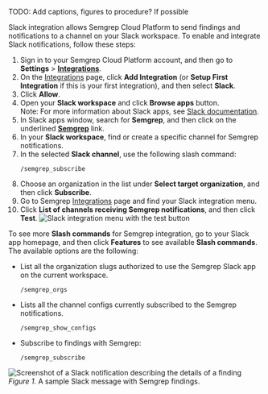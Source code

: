 TODO: Add captions, figures to procedure? If possible

Slack integration allows Semgrep Cloud Platform to send findings and notifications to a channel on your Slack workspace.
To enable and integrate Slack notifications, follow these steps:

1. Sign in to your Semgrep Cloud Platform account, and then go to **Settings** > **[Integrations](https://semgrep.dev/orgs/-/settings/integrations)**.
1. On the [Integrations](https://semgrep.dev/orgs/-/settings/integrations) page, click **Add Integration** (or **Setup First Integration** if this is your first integration), and then select **Slack**.
1. Click **Allow**.
1. Open your **Slack workspace** and click <i class="fa-regular fa-plus"></i> **Browse apps** button.<br />
    Note: For more information about Slack apps, see [Slack documentation](https://slack.com/help/articles/360001537467-Guide-to-apps-in-Slack).
1. In Slack apps window, search for **Semgrep**, and then click on the underlined **<u>Semgrep</u>** link.
1. In your **Slack workspace**, find or create a specific channel for Semgrep notifications.
1. In the selected **Slack channel**, use the following slash command:
    ```
    /semgrep_subscribe
    ```
1. Choose an organization in the list under **Select target organization**, and then click **Subscribe**.
1. Go to Semgrep [Integrations](https://semgrep.dev/orgs/-/settings/integrations) page and find your Slack integration menu.
1. Click **List of channels receiving Semgrep notifications**, and then click **Test**.
    ![Slack integration menu with the **test** button](/img/integrate-slack-test.png)

To see more **Slash commands** for Semgrep integration, go to your Slack app homepage, and then click **Features** to see available **Slash commands**. The available options are the following:

* List all the organization slugs authorized to use the Semgrep Slack app on the current workspace.
    ```
    /semgrep_orgs
    ```

* Lists all the channel configs currently subscribed to the Semgrep notifications.
    ```
    /semgrep_show_configs
    ```

* Subscribe to findings with Semgrep:
    ```
    /semgrep_subscribe
    ```

![Screenshot of a Slack notification describing the details of a finding](/img/slack-notification.png#bordered)
*Figure 1.* A sample Slack message with Semgrep findings.

<!-- This module is imported into notifications.md.  -->
